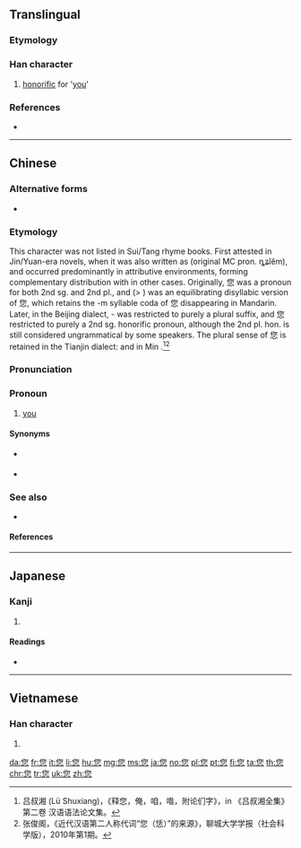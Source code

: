 ==Translingual==
{{stroke order|stroke=11}}

===Etymology===
{{Han compound|你|t1=you|心|t2=heart|ls=ic}}

===Han character===
{{Han char|rn=61|rad=心|as=07|sn=11|four=27339|canj=OFP|ids=⿱你心}}

# [[honorific]] for '[[you]]'

===References===
* {{Han ref|kx=0388.341|dkj=10712|dj=0721.230|hdz=42301.020|uh=60A8|ud=|bh=|bd=}}

----

==Chinese==
{{zh-forms}}

===Alternative forms===
* {{zh-l|恁}}

===Etymology===
This character was not listed in Sui/Tang rhyme books. First attested in Jin/Yuan-era novels, when it was also written as {{zh-l|恁}} (original MC pron. ȵʑǐĕm), and occurred predominantly in attributive environments, forming complementary distribution with {{zh-l|你}} in other cases. Originally, 您 was a pronoun for both 2nd sg. and 2nd pl., and {{zh-l|你每}} (> {{zh-l|你們}}) was an equilibrating disyllabic version of 您, which retains the -m syllable coda of 您 disappearing in Mandarin. Later, in the Beijing dialect, -{{zh-l|們}} was restricted to purely a plural suffix, and 您 restricted to purely a 2nd sg. honorific pronoun, although the 2nd pl. hon. {{zh-l|您們}} is still considered ungrammatical by some speakers. The plural sense of 您 is retained in the Tianjin dialect:
{{zhex|您 了 先 聊，我 到 外頭 溜達{da} 溜達{da}。|Please continue your conversation. I'll just be having a walk outside.|M-TJ}}
and in Min {{zh-l|恁}}.<ref>吕叔湘 (Lü Shuxiang)，《释您，俺，咱，喒，附论们字》，in 《吕叔湘全集》第二卷 汉语语法论文集。</ref><ref>张俊阁，《近代汉语第二人称代词“您（恁）”的来源》，聊城大学学报（社会科学版），2010年第1期。</ref>

===Pronunciation===
{{zh-pron
|m=nín
|c=nei5
|h=pfs=
|mn=lín
|w=
|mc=
|oc=
|ma=zh-nín.ogg
|cat=pron
}}

===Pronoun===
{{zh-pronoun}}

# {{lb|zh|polite}} [[you]]

====Synonyms====
* {{qual|informal}} {{zh-l|你}}
* {{qual|archaic}} {{zh-l|爾}}

===See also===
* {{qualifier|Mandarin}} {{zh-l|你們|nǐmen|plural you}}

====References====
<references />

----

==Japanese==

===Kanji===
{{ja-kanji|grade=|rs=心07}}

# {{defn|lang=ja|sort=心07}}

====Readings====
* {{ja-readings|on=[[じ]] (ji)|kun=}}

----

==Vietnamese==

===Han character===
{{vi-hantu|[[nâm]]|rs=心07}}

# {{defn|lang=vi|sort=心07}}

[[da:您]]
[[fr:您]]
[[it:您]]
[[li:您]]
[[hu:您]]
[[mg:您]]
[[ms:您]]
[[ja:您]]
[[no:您]]
[[pl:您]]
[[pt:您]]
[[fi:您]]
[[ta:您]]
[[th:您]]
[[chr:您]]
[[tr:您]]
[[uk:您]]
[[zh:您]]